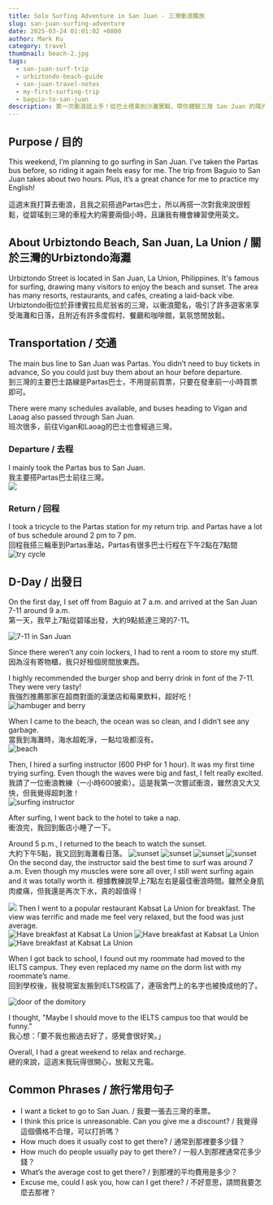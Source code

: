 ```yaml
---
title: Solo Surfing Adventure in San Juan - 三灣衝浪獨旅
slug: san-juan-surfing-adventure
date: 2025-03-24 01:01:02 +0800  
author: Mark Ku  
category: travel  
thumbnail: beach-2.jpg
tags:  
  - san-juan-surf-trip  
  - urbiztondo-beach-guide  
  - san-juan-travel-notes  
  - my-first-surfing-trip  
  - baguio-to-san-juan  
description: 第一次衝浪就上手！從巴士搭乘到沙灘實戰，帶你體驗三灣 San Juan 的陽光與海浪。
---
```


## Purpose / 目的  
This weekend, I’m planning to go surfing in San Juan. I’ve taken the Partas bus before, so riding it again feels easy for me. The trip from Baguio to San Juan takes about two hours. Plus, it’s a great chance for me to practice my English!  

這週末我打算去衝浪，且我之前搭過Partas巴士，所以再搭一次對我來說很輕鬆，從碧瑤到三灣的車程大約需要兩個小時，且讓我有機會練習使用英文。  

## About Urbiztondo Beach, San Juan, La Union / 關於三灣的Urbiztondo海灘  
Urbiztondo Street is located in San Juan, La Union, Philippines. It's famous for surfing, drawing many visitors to enjoy the beach and sunset. The area has many resorts, restaurants, and cafés, creating a laid-back vibe.  
Urbiztondo街位於菲律賓拉烏尼翁省的三灣，以衝浪聞名，吸引了許多遊客來享受海灘和日落，且附近有許多度假村、餐廳和咖啡館，氣氛悠閒放鬆。  

## Transportation / 交通  
The main bus line to San Juan was Partas. You didn’t need to buy tickets in advance, So you could just buy them about an hour before departure.    
到三灣的主要巴士路線是Partas巴士，不用提前買票，只要在發車前一小時買票即可。  

There were many schedules available, and buses heading to Vigan and Laoag also passed through San Juan.  
班次很多，前往Vigan和Laoag的巴士也會經過三灣。  

### Departure / 去程  
I mainly took the Partas bus to San Juan.  
我主要搭Partas巴士前往三灣。  
![](departure-bus-schedule.jpg)

### Return / 回程  
I took a tricycle to the Partas station for my return trip. and Partas have a lot of bus schedule around 2 pm to 7 pm.  
回程我搭三輪車到Partas車站，Partas有很多巴士行程在下午2點在7點間  
![try cycle](try-cycle.jpg)

## D-Day / 出發日  
On the first day, I set off from Baguio at 7 a.m. and arrived at the San Juan 7-11 around 9 a.m.  
第一天，我早上7點從碧瑤出發，大約9點抵達三灣的7-11。  

![7-11 in San Juan ](convenient-store-in-san-juan.jpg)

Since there weren’t any coin lockers, I had to rent a room to store my stuff.   
因為沒有寄物櫃，我只好租個房間放東西。

I highly recommended the burger shop and berry drink in font of the 7-11. They were very tasty!  
我強烈推薦那家在超商對面的漢堡店和莓果飲料，超好吃！
![hambuger and berry](hambuger-and-berry.jpg)

When I came to the beach, the ocean was so clean, and I didn’t see any garbage.  
當我到海灘時，海水超乾淨，一點垃圾都沒有。  
![beach](beach-2.jpg)

Then, I hired a surfing instructor (600 PHP for 1 hour). It was my first time trying surfing. Even though the waves were big and fast, I felt really excited.  
我請了一位衝浪教練（一小時600披索）。這是我第一次嘗試衝浪，雖然浪又大又快，但我覺得超刺激！  
![surfing instructor](surfing-instructor.jpg)

After surfing, I went back to the hotel to take a nap.  
衝浪完，我回到飯店小睡了一下。

Around 5 p.m., I returned to the beach to watch the sunset.    
大約下午5點，我又回到海灘看日落。
![sunset](sunset-2.jpg)
![sunset](sunset-3.jpg)
![sunset](sunset-4.jpg)
![sunset](sunset-5.jpg)
On the second day, the instructor said the best time to surf was around 7 a.m. Even though my muscles were sore all over, I still went surfing again and it was totally worth it.
根據教練說早上7點左右是最佳衝浪時間。雖然全身肌肉痠痛，但我還是再次下水，真的超值得！  

![](surfing.jpg)
Then I went to a popular restaurant Kabsat La Union for breakfast. The view was terrific and made me feel very relaxed, but the food was just average.  
![Have breakfast at Kabsat La Union](breakfast-3.jpg)
![Have breakfast at Kabsat La Union](breakfast-2.jpg)
![Have breakfast at Kabsat La Union](breakfast-1.jpg)

When I got back to school, I found out my roommate had moved to the IELTS campus. They even replaced my name on the dorm list with my roommate’s name.    
回到學校後，我發現室友搬到IELTS校區了，連宿舍門上的名字也被換成他的了。  

![door of the domitory](door-of-the-domitory.jpg)

I thought, "Maybe I should move to the IELTS campus too  that would be funny."  
我心想：「要不我也搬過去好了，感覺會很好笑。」

Overall, I had a great weekend to relax and recharge.  
總的來說，這週末我玩得很開心，放鬆又充電。

## Common Phrases / 旅行常用句子  
- I want a ticket to go to San Juan. / 我要一張去三灣的車票。  
- I think this price is unreasonable. Can you give me a discount? / 我覺得這個價格不合理，可以打折嗎？
- How much does it usually cost to get there? / 通常到那裡要多少錢？
- How much do people usually pay to get there? / 一般人到那裡通常花多少錢？
- What’s the average cost to get there? / 到那裡的平均費用是多少？
- Excuse me, could I ask you, how can I get there? / 不好意思，請問我要怎麼去那裡？

